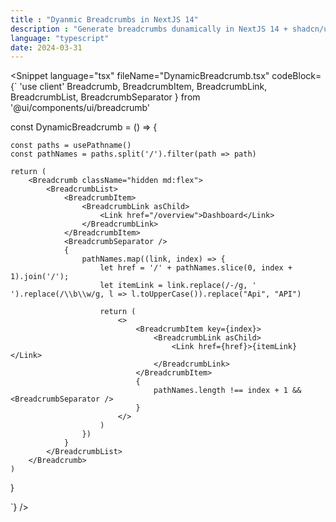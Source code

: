 ```yaml
---
title : "Dyanmic Breadcrumbs in NextJS 14"
description : "Generate breadcrumbs dunamically in NextJS 14 + shadcn/ui to view on a layout file"
language: "typescript"
date: 2024-03-31
---
```

<Snippet
  language="tsx"
  fileName="DynamicBreadcrumb.tsx" 
  codeBlock={`
'use client'
    Breadcrumb, 
    BreadcrumbItem, 
    BreadcrumbLink, 
    BreadcrumbList, 
    BreadcrumbSeparator 
} from '@ui/components/ui/breadcrumb'

const DynamicBreadcrumb = () => {

    const paths = usePathname()
    const pathNames = paths.split('/').filter(path => path)

    return (
        <Breadcrumb className="hidden md:flex">
            <BreadcrumbList>
                <BreadcrumbItem>
                    <BreadcrumbLink asChild>
                        <Link href="/overview">Dashboard</Link>
                    </BreadcrumbLink>
                </BreadcrumbItem>
                <BreadcrumbSeparator />
                {
                    pathNames.map((link, index) => {
                        let href = '/' + pathNames.slice(0, index + 1).join('/');
                        let itemLink = link.replace(/-/g, ' ').replace(/\\b\\w/g, l => l.toUpperCase()).replace("Api", "API")

                        return (
                            <>
                                <BreadcrumbItem key={index}>
                                    <BreadcrumbLink asChild>
                                        <Link href={href}>{itemLink}</Link>
                                    </BreadcrumbLink>
                                </BreadcrumbItem>
                                {
                                    pathNames.length !== index + 1 && <BreadcrumbSeparator />
                                }
                            </>
                        )
                    })
                }
            </BreadcrumbList>
        </Breadcrumb>
    )
}

`}
/>
